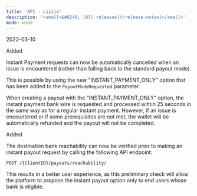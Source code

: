 ```yaml
---
title: 'API - Lizzie'  
description: '<small>&#8249; [All releases](/release-notes)</small>'
mode: wide
---
```

<span class="date">2022-03-10</span>  
  
  
<div class="pill pill-green">Added</div>  
  

Instant Payment requests can now be automatically cancelled when an issue is encountered (rather than falling back to the standard payout mode).  

This is possible by using the new "INSTANT_PAYMENT_ONLY" option that has been added to the `PayoutModeRequested` parameter.  

When creating a payout with the "INSTANT_PAYMENT_ONLY" option, the instant payment bank wire is requested and processed within 25 seconds in the same way as for a regular instant payment. However, if an issue is encountered or if some prerequisites are not met, the wallet will be automatically refunded and the payout will not be completed.  
<div class="pill pill-green">Added</div>  
  

The destination bank reachability can now be verified prior to making an instant payout request by calling the following API endpoint:   

`POST /{ClientID}/payouts/reachability/`  

This results in a better user experience, as this preliminary check will allow the platform to propose the instant payout option only to end users whose bank is eligible.